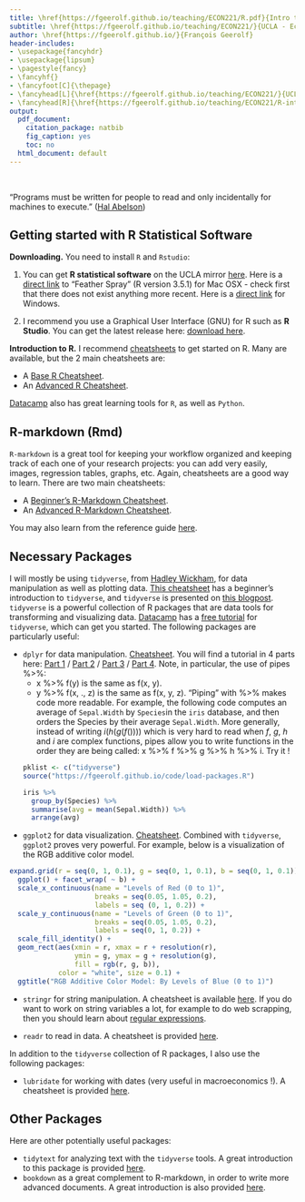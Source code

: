 ```yaml
---
title: \href{https://fgeerolf.github.io/teaching/ECON221/R.pdf}{Intro to R Statistical Software}
subtitle: \href{https://fgeerolf.github.io/teaching/ECON221/}{UCLA - Econ 221 - Fall 2018}
author: \href{https://fgeerolf.github.io/}{François Geerolf}
header-includes:
- \usepackage{fancyhdr}
- \usepackage{lipsum}
- \pagestyle{fancy}
- \fancyhf{}
- \fancyfoot[C]{\thepage}
- \fancyhead[L]{\href{https://fgeerolf.github.io/teaching/ECON221/}{UCLA - Econ 221 - Fall 2018 - Geerolf}}
- \fancyhead[R]{\href{https://fgeerolf.github.io/teaching/ECON221/R-intro.pdf}{Intro to R}}
output:
  pdf_document:
    citation_package: natbib
    fig_caption: yes
    toc: no
  html_document: default
---
```


<br/>

"Programs must be written for people to read and only incidentally for machines to execute." ([Hal Abelson](https://en.wikipedia.org/wiki/Hal_Abelson))

## Getting started with R Statistical Software

**Downloading.** You need to install `R` and `Rstudio`:

1. You can get **R statistical software** on the UCLA mirror [here](http://cran.stat.ucla.edu/). Here is a [direct link](http://cran.stat.ucla.edu/bin/macosx/R-3.5.1.pkg) to "Feather Spray" (R version 3.5.1) for Mac OSX - check first that there does not exist anything more recent. Here is a [direct link](http://cran.stat.ucla.edu/bin/windows/base/R-3.5.1-win.exe) for Windows.

2. I recommend you use a Graphical User Interface (GNU) for R such as **R Studio**. You can get the latest release here: [download here](https://www.rstudio.com/products/rstudio/download/#download).

**Introduction to R.** I recommend [cheatsheets](https://www.rstudio.com/resources/cheatsheets/) to get started on R. Many are available, but the 2 main cheatsheets are:

- A [Base R Cheatsheet](https://www.rstudio.com/wp-content/uploads/2016/05/base-r.pdf).
- An [Advanced R Cheatsheet](https://www.rstudio.com/wp-content/uploads/2016/02/advancedR.pdf).  

[Datacamp](https://www.datacamp.com/tracks/learn-statistics-with-r) also has great learning tools for `R`, as well as `Python`.


## R-markdown (Rmd)

`R-markdown` is a great tool for keeping your workflow organized and keeping track of each one of your research projects: you can add \LaTeX  very easily, images, regression tables, graphs, etc. Again, cheatsheets are a good way to learn. There are two main cheatsheets:

- A [Beginner's R-Markdown Cheatsheet](https://www.rstudio.com/wp-content/uploads/2015/02/rmarkdown-cheatsheet.pdf). 
- An [Advanced R-Markdown Cheatsheet](https://www.rstudio.com/wp-content/uploads/2016/03/rmarkdown-cheatsheet-2.0.pdf).

You may also learn from the reference guide [here](https://www.rstudio.com/wp-content/uploads/2015/03/rmarkdown-reference.pdf).

## Necessary Packages

I will mostly be using `tidyverse`, from [Hadley Wickham](http://hadley.nz), for data manipulation as well as plotting data. [This cheatsheet](https://s3.amazonaws.com/assets.datacamp.com/blog_assets/Tidyverse+Cheat+Sheet.pdf) has a beginner's introduction to `tidyverse`, and `tidyverse` is presented on [this blogpost](https://rviews.rstudio.com/2017/06/08/what-is-the-tidyverse/). `tidyverse` is a powerful collection of R packages that are data tools for transforming and visualizing data. [Datacamp](https://www.datacamp.com/) has a [free tutorial](https://www.datacamp.com/courses/introduction-to-the-tidyverse) for `tidyverse`, which can get you started. The following packages are particularly useful:

* `dplyr` for data manipulation. [Cheatsheet](https://ugoproto.github.io/ugo_r_doc/dplyr.pdf). You will find a tutorial in 4 parts here: [Part 1](https://suzan.rbind.io/2018/01/dplyr-tutorial-1/) / [Part 2](https://suzan.rbind.io/2018/02/dplyr-tutorial-2/) / [Part 3](https://suzan.rbind.io/2018/02/dplyr-tutorial-3/) / [Part 4](https://suzan.rbind.io/2018/04/dplyr-tutorial-4/). Note, in particular, the use of pipes %>%:
    + x %>% f(y) is the same as f(x, y).
    + y %>% f(x, ., z) is the same as f(x, y, z).
"Piping" with %>% makes code more readable. For example, the following code computes an average of `Sepal.Width` by `Species`in the `iris` database, and then orders the Species by their average `Sepal.Width`. More generally, instead of writing $i(h(g(f())))$ which is very hard to read when $f$, $g$, $h$ and $i$ are complex functions, pipes allow you to write functions in the order they are being called: x %>% f %>% g %>% h %>% i. Try it !
    ```r
    pklist <- c("tidyverse")
    source("https://fgeerolf.github.io/code/load-packages.R")
    ```
    ```r
    iris %>%
      group_by(Species) %>%
      summarise(avg = mean(Sepal.Width)) %>%
      arrange(avg)
    ```


* `ggplot2` for data visualization. [Cheatsheet](https://www.rstudio.com/wp-content/uploads/2016/11/ggplot2-cheatsheet-2.1.pdf). Combined with `tidyverse`, `ggplot2` proves very powerful. For example, below is a visualization of the RGB additive color model.
```r
expand.grid(r = seq(0, 1, 0.1), g = seq(0, 1, 0.1), b = seq(0, 1, 0.1)) %>%
  ggplot() + facet_wrap( ~ b) +
  scale_x_continuous(name = "Levels of Red (0 to 1)", 
                     breaks = seq(0.05, 1.05, 0.2), 
                     labels = seq (0, 1, 0.2)) +
  scale_y_continuous(name = "Levels of Green (0 to 1)", 
                     breaks = seq(0.05, 1.05, 0.2), 
                     labels = seq(0, 1, 0.2)) +
  scale_fill_identity() +
  geom_rect(aes(xmin = r, xmax = r + resolution(r), 
                ymin = g, ymax = g + resolution(g), 
                fill = rgb(r, g, b)),  
            color = "white", size = 0.1) + 
  ggtitle("RGB Additive Color Model: By Levels of Blue (0 to 1)")
```

* `stringr` for string manipulation. A cheatsheet is available [here](http://edrub.in/CheatSheets/cheatSheetStringr.pdf). If you do want to work on string variables a lot, for example to do web scrapping, then you should learn about [regular expressions](https://www.rstudio.com/wp-content/uploads/2016/09/RegExCheatsheet.pdf).

* `readr` to read in data. A cheatsheet is provided [here](https://ugoproto.github.io/ugo_r_doc/data-import.pdf).

In addition to the `tidyverse` collection of R packages, I also use the following packages:

* `lubridate` for working with dates (very useful in macroeconomics !). A cheatsheet is provided [here](https://evoldyn.gitlab.io/evomics-2018/ref-sheets/R_lubridate.pdf).

## Other Packages

Here are other potentially useful packages:  

* `tidytext` for analyzing text with the `tidyverse` tools. A great introduction to this package is provided [here](https://www.tidytextmining.com/tidytext.html).  
* `bookdown` as a great complement to R-markdown, in order to write more advanced documents. A great introduction is also provided [here](https://bookdown.org/yihui/bookdown/).